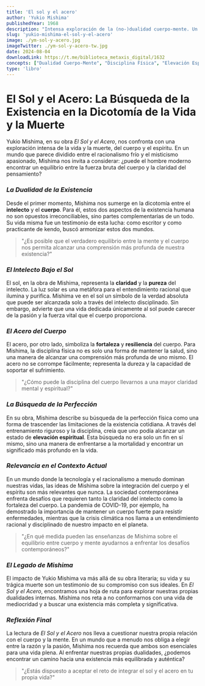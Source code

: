 ```yaml
---
title: 'El sol y el acero'
author: 'Yukio Mishima'
publishedYear: 1968
description: "Intensa exploración de la (no-)dualidad cuerpo-mente. Un viaje que fusiona la fortaleza física con la claridad intelectual, buscando la elevación espiritual y la resiliencia en un mundo dividido entre racionalismo y misticismo."
slug: 'yukio-mishima-el-sol-y-el-acero'
image: ./ym-sol-y-acero.jpg
imageTwitter: ./ym-sol-y-acero-tw.jpg
date: 2024-08-04
downloadLink: https://t.me/biblioteca_metaxis_digital/1632
concepts: ["Dualidad Cuerpo-Mente", "Disciplina Física", "Elevación Espiritual", "Claridad Intelectual", "Fortaleza y Resiliencia", "Yukio Mishima"]
type: 'libro'
---
```


# **El Sol y el Acero: La Búsqueda de la Existencia en la Dicotomía de la Vida y la Muerte**

Yukio Mishima, en su obra *El Sol y el Acero*, nos confronta con una exploración intensa de la vida y la muerte, del cuerpo y el espíritu. En un mundo que parece dividido entre el racionalismo frío y el misticismo apasionado, Mishima nos invita a considerar: ¿puede el hombre moderno encontrar un equilibrio entre la fuerza bruta del cuerpo y la claridad del pensamiento?

### _La Dualidad de la Existencia_

Desde el primer momento, Mishima nos sumerge en la dicotomía entre el **intelecto** y el **cuerpo**. Para él, estos dos aspectos de la existencia humana no son opuestos irreconciliables, sino partes complementarias de un todo. Su vida misma fue un testimonio de esta lucha: como escritor y como practicante de kendo, buscó armonizar estos dos mundos.

> "¿Es posible que el verdadero equilibrio entre la mente y el cuerpo nos permita alcanzar una comprensión más profunda de nuestra existencia?"

### _El Intelecto Bajo el Sol_

El sol, en la obra de Mishima, representa la **claridad** y la **pureza** del intelecto. La luz solar es una metáfora para el entendimiento racional que ilumina y purifica. Mishima ve en el sol un símbolo de la verdad absoluta que puede ser alcanzada solo a través del intelecto disciplinado. Sin embargo, advierte que una vida dedicada únicamente al sol puede carecer de la pasión y la fuerza vital que el cuerpo proporciona.

### _El Acero del Cuerpo_

El acero, por otro lado, simboliza la **fortaleza** y **resiliencia** del cuerpo. Para Mishima, la disciplina física no es solo una forma de mantener la salud, sino una manera de alcanzar una comprensión más profunda de uno mismo. El acero no se corrompe fácilmente; representa la dureza y la capacidad de soportar el sufrimiento.

> "¿Cómo puede la disciplina del cuerpo llevarnos a una mayor claridad mental y espiritual?"

### _La Búsqueda de la Perfección_

En su obra, Mishima describe su búsqueda de la perfección física como una forma de trascender las limitaciones de la existencia cotidiana. A través del entrenamiento riguroso y la disciplina, creía que uno podía alcanzar un estado de **elevación espiritual**. Esta búsqueda no era solo un fin en sí mismo, sino una manera de enfrentarse a la mortalidad y encontrar un significado más profundo en la vida.

### _Relevancia en el Contexto Actual_

En un mundo donde la tecnología y el racionalismo a menudo dominan nuestras vidas, las ideas de Mishima sobre la integración del cuerpo y el espíritu son más relevantes que nunca. La sociedad contemporánea enfrenta desafíos que requieren tanto la claridad del intelecto como la fortaleza del cuerpo. La pandemia de COVID-19, por ejemplo, ha demostrado la importancia de mantener un cuerpo fuerte para resistir enfermedades, mientras que la crisis climática nos llama a un entendimiento racional y disciplinado de nuestro impacto en el planeta.

> "¿En qué medida pueden las enseñanzas de Mishima sobre el equilibrio entre cuerpo y mente ayudarnos a enfrentar los desafíos contemporáneos?"

### _El Legado de Mishima_

El impacto de Yukio Mishima va más allá de su obra literaria; su vida y su trágica muerte son un testimonio de su compromiso con sus ideales. En *El Sol y el Acero*, encontramos una hoja de ruta para explorar nuestras propias dualidades internas. Mishima nos reta a no conformarnos con una vida de mediocridad y a buscar una existencia más completa y significativa.

### _Reflexión Final_

La lectura de *El Sol y el Acero* nos lleva a cuestionar nuestra propia relación con el cuerpo y la mente. En un mundo que a menudo nos obliga a elegir entre la razón y la pasión, Mishima nos recuerda que ambos son esenciales para una vida plena. Al enfrentar nuestras propias dualidades, ¿podemos encontrar un camino hacia una existencia más equilibrada y auténtica?

> "¿Estás dispuesto a aceptar el reto de integrar el sol y el acero en tu propia vida?"